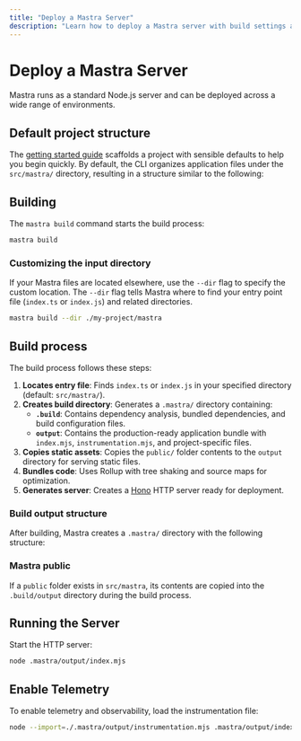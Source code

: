 ```yaml
---
title: "Deploy a Mastra Server"
description: "Learn how to deploy a Mastra server with build settings and deployment options."
---
```



# Deploy a Mastra Server

Mastra runs as a standard Node.js server and can be deployed across a wide range of environments.

## Default project structure

The [getting started guide](/docs/getting-started/installation) scaffolds a project with sensible defaults to help you begin quickly. By default, the CLI organizes application files under the `src/mastra/` directory, resulting in a structure similar to the following:

<FileTree>
  <FileTree.Folder name="src" defaultOpen>
    <FileTree.Folder name="mastra" defaultOpen>
      <FileTree.Folder name="agents" />
      <FileTree.Folder name="tools" />
      <FileTree.Folder name="workflows" />
      <FileTree.File name="index.ts" />
    </FileTree.Folder>
  </FileTree.Folder>
  <FileTree.File name="package.json" />
  <FileTree.File name="tsconfig.json" />
</FileTree>

## Building

The `mastra build` command starts the build process:

```bash copy
mastra build
```

### Customizing the input directory

If your Mastra files are located elsewhere, use the `--dir` flag to specify the custom location. The `--dir` flag tells Mastra where to find your entry point file (`index.ts` or `index.js`) and related directories.

```bash copy
mastra build --dir ./my-project/mastra
```

## Build process

The build process follows these steps:

1. **Locates entry file**: Finds `index.ts` or `index.js` in your specified directory (default: `src/mastra/`).
2. **Creates build directory**: Generates a `.mastra/` directory containing:
    - **`.build`**: Contains dependency analysis, bundled dependencies, and build configuration files.
    - **`output`**: Contains the production-ready application bundle with `index.mjs`, `instrumentation.mjs`, and project-specific files.
3. **Copies static assets**: Copies the `public/` folder contents to the `output` directory for serving static files.
4. **Bundles code**: Uses Rollup with tree shaking and source maps for optimization.
5. **Generates server**: Creates a [Hono](https://hono.dev) HTTP server ready for deployment.

### Build output structure

After building, Mastra creates a `.mastra/` directory with the following structure:

<FileTree>
  <FileTree.Folder name=".mastra" defaultOpen>
    <FileTree.Folder name=".build" />
    <FileTree.Folder name="output" />
  </FileTree.Folder>
</FileTree>

### Mastra public

If a `public` folder exists in `src/mastra`, its contents are copied into the `.build/output` directory during the build process.


## Running the Server

Start the HTTP server:

```bash copy
node .mastra/output/index.mjs
```

## Enable Telemetry

To enable telemetry and observability, load the instrumentation file:

```bash copy
node --import=./.mastra/output/instrumentation.mjs .mastra/output/index.mjs
```
